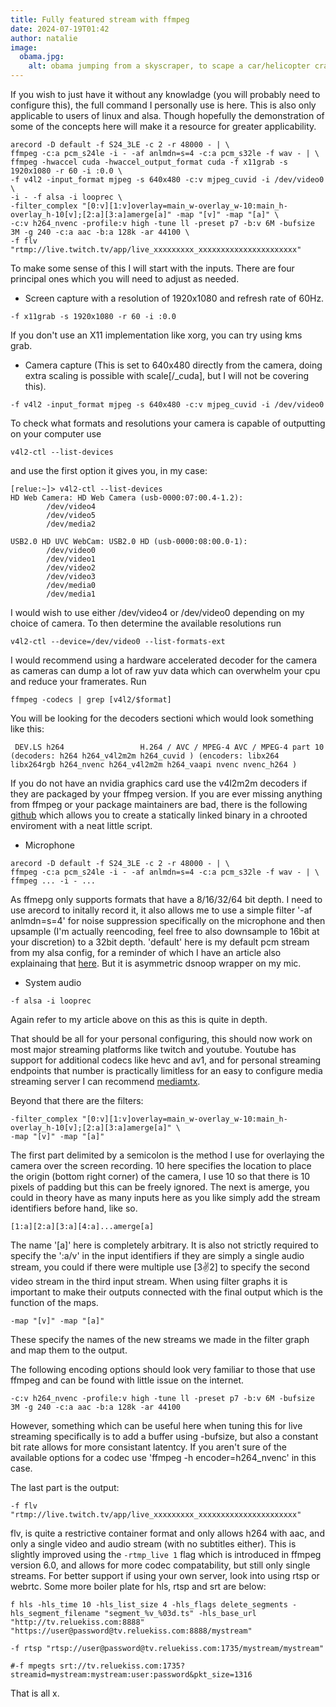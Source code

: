 ```yaml
---
title: Fully featured stream with ffmpeg 
date: 2024-07-19T01:42
author: natalie
image: 
  obama.jpg:
    alt: obama jumping from a skyscraper, to scape a car/helicopter crash and a great white shark on a scateboard with nunjucks while wearing sunglasses.
---
```

If you wish to just have it without any knowladge (you will probably need to configure this), the full command I personally use is here. This is also only applicable to users of linux and alsa. Though hopefully the demonstration of some of the concepts here will make it a resource for greater applicability.

```
arecord -D default -f S24_3LE -c 2 -r 48000 - | \
ffmpeg -c:a pcm_s24le -i - -af anlmdn=s=4 -c:a pcm_s32le -f wav - | \
ffmpeg -hwaccel cuda -hwaccel_output_format cuda -f x11grab -s 1920x1080 -r 60 -i :0.0 \
-f v4l2 -input_format mjpeg -s 640x480 -c:v mjpeg_cuvid -i /dev/video0 \
-i - -f alsa -i looprec \
-filter_complex "[0:v][1:v]overlay=main_w-overlay_w-10:main_h-overlay_h-10[v];[2:a][3:a]amerge[a]" -map "[v]" -map "[a]" \
-c:v h264_nvenc -profile:v high -tune ll -preset p7 -b:v 6M -bufsize 3M -g 240 -c:a aac -b:a 128k -ar 44100 \
-f flv "rtmp://live.twitch.tv/app/live_xxxxxxxxx_xxxxxxxxxxxxxxxxxxxxxx"
```

To make some sense of this I will start with the inputs. There are four principal ones which you will need to adjust as needed.
- Screen capture with a resolution of 1920x1080 and refresh rate of 60Hz.
```
-f x11grab -s 1920x1080 -r 60 -i :0.0
```
If you don't use an X11 implementation like xorg, you can try using kms grab.

- Camera capture (This is set to 640x480 directly from the camera, doing extra scaling is possible with scale[/_cuda], but I will not be covering this).
```
-f v4l2 -input_format mjpeg -s 640x480 -c:v mjpeg_cuvid -i /dev/video0
```
To check what formats and resolutions your camera is capable of outputting on your computer use 
```
v4l2-ctl --list-devices
```
and use the first option it gives you, in my case:
```
[relue:~]> v4l2-ctl --list-devices
HD Web Camera: HD Web Camera (usb-0000:07:00.4-1.2):
        /dev/video4
        /dev/video5
        /dev/media2

USB2.0 HD UVC WebCam: USB2.0 HD (usb-0000:08:00.0-1):
        /dev/video0
        /dev/video1
        /dev/video2
        /dev/video3
        /dev/media0
        /dev/media1
```
I would wish to use either /dev/video4 or /dev/video0 depending on my choice of camera. To then determine the available resolutions run 
```
v4l2-ctl --device=/dev/video0 --list-formats-ext
```
I would recommend using a hardware accelerated decoder for the camera as cameras can dump a lot of raw yuv data which can overwhelm your cpu and reduce your framerates. Run 
```
ffmpeg -codecs | grep [v4l2/$format]
```
You will be looking for the decoders sectioni which would look something like this:
```
 DEV.LS h264                 H.264 / AVC / MPEG-4 AVC / MPEG-4 part 10 (decoders: h264 h264_v4l2m2m h264_cuvid ) (encoders: libx264 libx264rgb h264_nvenc h264_v4l2m2m h264_vaapi nvenc nvenc_h264 )
```
If you do not have an nvidia graphics card use the v4l2m2m decoders if they are packaged by your ffmpeg version. If you are ever missing anything from ffmpeg or your package maintainers are bad, there is the following [github](https://github.com/zimbatm/ffmpeg-static) which allows you to create a statically linked binary in a chrooted enviroment with a neat little script.

- Microphone
```
arecord -D default -f S24_3LE -c 2 -r 48000 - | \
ffmpeg -c:a pcm_s24le -i - -af anlmdn=s=4 -c:a pcm_s32le -f wav - | \
ffmpeg ... -i - ...
```
As ffmepg only supports formats that have a 8/16/32/64 bit depth. I need to use arecord to initally record it, it also allows me to use a simple filter '-af anlmdn=s=4' for noise suppression specifically on the microphone and then upsample (I'm actually reencoding, feel free to also downsample to 16bit at your discretion) to a 32bit depth. 'default' here is my default pcm stream from my alsa config, for a reminder of which I have an article also explainaing that [here](https://www.reluekiss.com/natalie/p/100015). But it is asymmetric dsnoop wrapper on my mic.

- System audio
```
-f alsa -i looprec
```
Again refer to my article above on this as this is quite in depth.

That should be all for your personal configuring, this should now work on most major streaming platforms like twitch and youtube. Youtube has support for additional codecs like hevc and av1, and for personal streaming endpoints that number is practically limitless for an easy to configure media streaming server I can recommend [mediamtx](https://github.com/bluenviron/mediamtx).

Beyond that there are the filters:
```
-filter_complex "[0:v][1:v]overlay=main_w-overlay_w-10:main_h-overlay_h-10[v];[2:a][3:a]amerge[a]" \
-map "[v]" -map "[a]"
```
The first part delimited by a semicolon is the method I use for overlaying the camera over the screen recording. 10 here specifies the location to place the origin (bottom right corner) of the camera, I use 10 so that there is 10 pixels of padding but this can be freely ignored. The next is amerge, you could in theory have as many inputs here as you like simply add the stream identifiers before hand, like so. 
```
[1:a][2:a][3:a][4:a]...amerge[a]
```
The name '[a]' here is completely arbitrary. It is also not strictly required to specify the ':a/v' in the input identifiers if they are simply a single audio stream, you could if there were multiple use [3:v:2] to specify the second video stream in the third input stream. When using filter graphs it is important to make their outputs connected with the final output which is the function of the maps.
```
-map "[v]" -map "[a]"
```
These specify the names of the new streams we made in the filter graph and map them to the output.

The following encoding options should look very familiar to those that use ffmpeg and can be found with little issue on the internet.
```
-c:v h264_nvenc -profile:v high -tune ll -preset p7 -b:v 6M -bufsize 3M -g 240 -c:a aac -b:a 128k -ar 44100
```
However, something which can be useful here when tuning this for live streaming specifically is to add a buffer using -bufsize, but also a constant bit rate allows for more consistant latentcy. If you aren't sure of the available options for a codec use 'ffmpeg -h encoder=h264_nvenc' in this case.

The last part is the output:
```
-f flv "rtmp://live.twitch.tv/app/live_xxxxxxxxx_xxxxxxxxxxxxxxxxxxxxxx"
```
flv, is quite a restrictive container format and only allows h264 with aac, and only a single video and audio stream (with no subtitles either).
This is slightly improved using the ```-rtmp_live 1``` flag which is introduced in ffmpeg version 6.0, and allows for more codec compatability, but still only single streams. For better support if using your own server, look into using rtsp or webrtc.
Some more boiler plate for hls, rtsp and srt are below:
```
f hls -hls_time 10 -hls_list_size 4 -hls_flags delete_segments -hls_segment_filename "segment_%v_%03d.ts" -hls_base_url "http://tv.reluekiss.com:8888" "https://user@password@tv.reluekiss.com:8888/mystream"
```
```
-f rtsp "rtsp://user@password@tv.reluekiss.com:1735/mystream/mystream"
```
```
#-f mpegts srt://tv.reluekiss.com:1735?streamid=mystream:mystream:user:password&pkt_size=1316
```
That is all x.
